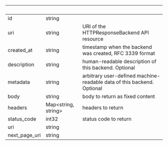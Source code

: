 | &nbsp;        | &nbsp;                    | &nbsp;                                                                 |
| ------------- | ------------------------- | ---------------------------------------------------------------------- |
| id            | string                    |                                                                        |
| uri           | string                    | URI of the HTTPResponseBackend API resource                            |
| created_at    | string                    | timestamp when the backend was created, RFC 3339 format                |
| description   | string                    | human-readable description of this backend. Optional                   |
| metadata      | string                    | arbitrary user-defined machine-readable data of this backend. Optional |
| body          | string                    | body to return as fixed content                                        |
| headers       | Map&lt;string, string&gt; | headers to return                                                      |
| status_code   | int32                     | status code to return                                                  |
| uri           | string                    |                                                                        |
| next_page_uri | string                    |                                                                        |

